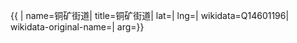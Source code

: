 {{ {{{1|PRC admin/showdata}}}|
name=铜矿街道|
title=铜矿街道|
lat=|
lng=|
wikidata=Q14601196|
wikidata-original-name=|
arg={{{arg|}}}}}